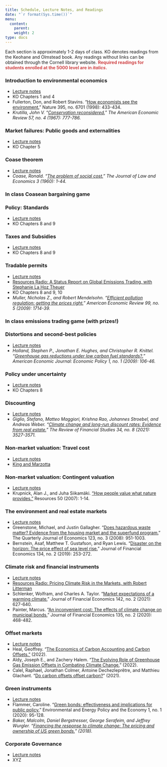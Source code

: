 ```yaml
---
title: Schedule, Lecture Notes, and Readings
date: "`r format(Sys.time())`"
menu:
  content:
    parent: 
    weight: 2
type: docs
---
```


Each section is approximately 1-2 days of class. KO denotes readings from the Keohane and Olmstead book. Any readings without links can be obtained through the Cornell library website. <span style="color:#CF4446">**Required readings for students enrolled at the 5000 level are in *italics*.** </span>

### Introduction to environmental economics

  - [Lecture notes](01-introduction)
  - KO Chapters 1 and 4
  - Fullerton, Don, and Robert Stavins. "[How economists see the environment.](https://www-nature-com.proxy.library.cornell.edu/articles/26606)" Nature 395, no. 6701 (1998): 433-434.
  - *Krutilla, John V. "[Conservation reconsidered.](https://www.jstor.org/stable/pdf/1815368.pdf)" The American Economic Review 57, no. 4 (1967): 777-786.*

### Market failures: Public goods and externalities

  - [Lecture notes](02-market-failures)
  - KO Chapter 5

### Coase theorem

  - [Lecture notes](03-coase)
  - *Coase, Ronald. "[The problem of social cost.](https://www-journals-uchicago-edu.proxy.library.cornell.edu/doi/10.1086/674872)" The Journal of Law and Economics 3 (1960): 1-44.*
  
### In class Coasean bargaining game

### Policy: Standards

  - [Lecture notes](04-standards)
  - KO Chapters 8 and 9

### Taxes and Subsidies

  - [Lecture notes](05-taxes)
  - KO Chapters 8 and 9

### Tradable permits

  - [Lecture notes](06-permits)
  - [Resources Radio: A Status Report on Global Emissions Trading, with Stephanie La Hoz Theuer](https://www.resourcesmag.org/resources-radio/status-report-global-emissions-trading-stephanie-la-hoz-theuer/)
  - KO Chapters 8 and 9, 10
  - *Muller, Nicholas Z., and Robert Mendelsohn. "[Efficient pollution regulation: getting the prices right.](https://www-aeaweb-org.proxy.library.cornell.edu/articles?id=10.1257/aer.99.5.1714)" American Economic Review 99, no. 5 (2009): 1714-39.*
  
### In class emissions trading game (with prizes!)

### Distortions and second-best policies

  - [Lecture notes](07-second-best)
  - *Holland, Stephen P., Jonathan E. Hughes, and Christopher R. Knittel. "[Greenhouse gas reductions under low carbon fuel standards?.](https://www.aeaweb.org/articles?id=10.1257/pol.1.1.106)" American Economic Journal: Economic Policy 1, no. 1 (2009): 106-46.*

### Policy under uncertainty

  - [Lecture notes](08-uncertainty)
  - KO Chapters 8

### Discounting

  - [Lecture notes](09-discounting)
  - *Giglio, Stefano, Matteo Maggiori, Krishna Rao, Johannes Stroebel, and Andreas Weber. "[Climate change and long-run discount rates: Evidence from real estate.](https://academic-oup-com.proxy.library.cornell.edu/rfs/article/34/8/3527/6187965)" The Review of Financial Studies 34, no. 8 (2021): 3527-3571.*

<!-- ### R and the tidyverse, regression review -->

<!-- We will be using [RStudio Cloud](https://rstudio.cloud/) for computing. -->

<!--   - Mixtape: [properties of regression](https://mixtape.scunning.com/probability-and-regression.html), *[directed acyclical graphs](https://mixtape.scunning.com/dag.html), [potential outcomes causal model](https://mixtape.scunning.com/potential-outcomes.html)* -->


### Non-market valuation: Travel cost

  - [Lecture notes](10-travel-cost)
  - [King and Marzotta](http://www.ecosystemvaluation.org/travel_costs.htm)

### Non-market valuation: Contingent valuation

  - [Lecture notes](11-contingent-valuation)
  - Krupnick, Alan J., and Juha Siikamäki. ["How people value what nature provides."](https://media.rff.org/archive/files/sharepoint/WorkImages/Download/RFF-Resources-165_WhatNatureProvides.pdf) Resources 50 (2007): 1-14.
  
  
### The environment and real estate markets

  - [Lecture notes](12-hedonics)
  - Greenstone, Michael, and Justin Gallagher. "[Does hazardous waste matter? Evidence from the housing market and the superfund program.](https://search.ebscohost.com/login.aspx?direct=true&db=bah&AN=33227874&site=ehost-live)" The Quarterly Journal of Economics 123, no. 3 (2008): 951-1003.
  - Bernstein, Asaf, Matthew T. Gustafson, and Ryan Lewis. "[Disaster on the horizon: The price effect of sea level rise.](https://discovery.ebsco.com/linkprocessor/plink?id=b2f8348a-8a0a-3b1b-8ea2-6714078cf5ed)" Journal of Financial Economics 134, no. 2 (2019): 253-272.


### Climate risk and financial instruments

  - [Lecture notes](13-climate-finance)
  - [Resources Radio: Pricing Climate Risk in the Markets, with Robert Litterman](https://www.resourcesmag.org/resources-radio/pricing-climate-risk-markets-robert-litterman/)
  - Schlenker, Wolfram, and Charles A. Taylor. "[Market expectations of a warming climate.](https://www.sciencedirect.com/science/article/am/pii/S0304405X21001495)" Journal of Financial Economics 142, no. 2 (2021): 627-640.
  - Painter, Marcus. "[An inconvenient cost: The effects of climate change on municipal bonds.](https://papers.ssrn.com/sol3/papers.cfm?abstract_id=3167379)" Journal of Financial Economics 135, no. 2 (2020): 468-482.
  
### Offset markets

  - [Lecture notes](14-offset-markets)
  - Heal, Geoffrey. "[The Economics of Carbon Accounting and Carbon Offsets."](https://www.nber.org/system/files/working_papers/w30649/w30649.pdf) (2022).
  - Aldy, Joseph E., and Zachery Halem. "[The Evolving Role of Greenhouse Gas Emission Offsets in Combating Climate Change.](https://media.rff.org/documents/WP_22-17.pdf)" (2022).
  - Calel, Raphael, Jonathan Colmer, Antoine Dechezleprêtre, and Matthieu Glachant. "[Do carbon offsets offset carbon?](https://papers.ssrn.com/sol3/papers.cfm?abstract_id=3950103)" (2021).

  
### Green instruments

  - [Lecture notes](15-green-instruments)
  - Flammer, Caroline. "[Green bonds: effectiveness and implications for public policy.](https://www-journals-uchicago-edu.proxy.library.cornell.edu/doi/10.1086/706794)" Environmental and Energy Policy and the Economy 1, no. 1 (2020): 95-128.
  - *Baker, Malcolm, Daniel Bergstresser, George Serafeim, and Jeffrey Wurgler. "[Financing the response to climate change: The pricing and ownership of US green bonds.](https://papers.ssrn.com/sol3/papers.cfm?abstract_id=3275327)" (2018).*

  
### Corporate Governance

  - [Lecture notes](16-corporate-governance)
  - XYZ


<!-- ### Climate change science -->

<!--   - Hsiang, Solomon, and Robert E. Kopp. "[An economist's guide to climate change science.](https://www.aeaweb.org/articles?id=10.1257%2Fjep.32.4.3)" Journal of Economic Perspectives 32, no. 4 (2018): 3-32. -->
<!--   - Good resource on doing climate-econ research: [ClimateEstimate.net](https://climateestimate.net/getting-started) -->

<!-- ### Climate change impacts: agriculture -->

<!--   - Mendelsohn, Robert, William D. Nordhaus, and Daigee Shaw. ["The impact of global warming on agriculture: a Ricardian analysis."](https://www.jstor.org/stable/pdf/2118029.pdf?casa_token=SgxWWSNDCrkAAAAA:KOQRexQyxDm-upRuB2klSFOhd73U4siWac5HdgYkXIBJbabt4kYXohFXIz0SkusR-F_w_sHb7gfEWYyurJpK0DqPqphPb1zstx2e1drXlUGwRRrC9Nc) American Economic Review (1994): 753-771. -->
<!--   - Deschênes, Olivier, and Michael Greenstone. "The economic impacts of climate change: evidence from agricultural output and random fluctuations in weather." American Economic Review 97, no. 1 (2007): 354-385. -->
<!--   - *Ortiz‐Bobea, Ariel. ["The role of nonfarm influences in Ricardian estimates of climate change impacts on US agriculture."](https://onlinelibrary.wiley.com/doi/pdf/10.1093/ajae/aaz047?casa_token=BiuedqaJzyEAAAAA:sAN63shhKgC1EzikS__FpU0duPuTy5HF6cNvrMJC9rqgeCngM9hDIv225lGSQpgyG_cYZyUKlf4Y-w) American Journal of Agricultural Economics 102, no. 3 (2020): 934-959.* -->

<!-- ### The integrated assessment of climate change -->

<!--   - Nordhaus, William D. "[Revisiting the social cost of carbon.](https://www.pnas.org/content/114/7/1518.full)" Proceedings of the National Academy of Sciences 114, no. 7 (2017): 1518-1523. -->
<!--   - webDICE: http://webdice.rdcep.org/ -->

  

<!-- ### Environmental finance intro: conservation finance, green bonds, green investing, ESG, offsets -->

<!--   - [Bloomberg: The ESG Mirage](https://www.bloomberg.com/graphics/2021-what-is-esg-investing-msci-ratings-focus-on-corporate-bottom-line/?ai=eyJpc1N1YnNjcmliZWQiOnRydWUsImFydGljbGVSZWFkIjpmYWxzZSwiYXJ0aWNsZUNvdW50IjowLCJ3YWxsSGVpZ2h0IjoxfQ==) -->
<!--   - [World Bank: What You Need to Know About Green Bonds](https://www.worldbank.org/en/news/feature/2021/12/08/what-you-need-to-know-about-ifc-s-green-bonds) -->
<!--   - [World Bank: What You Need to Know About Sustainable Development Bonds](https://www.worldbank.org/en/news/feature/2021/09/28/what-you-need-to-know-about-sustainable-development-bonds) -->
<!--   - Huwyler, Fabian, Jürg Käppeli, and John Tobin. "Conservation finance from niche to mainstream: The building of an institutional asset class." Credit Suisse Group AG and McKinsey Center for Business and Environment (2016). -->

<!--   - Heinkel, Robert, Alan Kraus, and Josef Zechner. "The effect of green investment on corporate behavior." Journal of Financial and Quantitative Analysis 36, no. 4 (2001): 431-449. -->

<!-- ### Environmental finance: public finance -->

<!--   - Jerch, Rhiannon, Matthew E. Kahn, and Gary C. Lin. Local Public Finance Dynamics and Hurricane Shocks. No. w28050. National Bureau of Economic Research, 2020. -->
<!--   - Deryugina, Tatyana. "The fiscal cost of hurricanes: Disaster aid versus social insurance." American Economic Journal: Economic Policy 9, no. 3 (2017): 168-98. -->
<!--   - Jha, Akshaya, Stephen A. Karolyi, and Nicholas Z. Muller. Polluting Public Funds: The Effect of Environmental Regulation on Municipal Bonds. No. w28210. National Bureau of Economic Research, 2020. -->
<!--   - Goldsmith-Pinkham, Paul S., Matthew Gustafson, Ryan Lewis, and Michael Schwert. "Sea level rise exposure and municipal bond yields." (2021). -->

<!-- ### Pollution and health -->

<!--   - Mixtape: [difference-in-differences](https://mixtape.scunning.com/ch8.html) -->
<!--   - Hollingsworth, Alex, and Ivan Rudik. "[The effect of leaded gasoline on elderly mortality: Evidence from regulatory exemptions.](https://osf.io/preprints/socarxiv/rdy6g/)" American Economic Journal: Economic Policy (2021). -->
<!--   - *Deryugina, Tatyana, Garth Heutel, Nolan H. Miller, David Molitor, and Julian Reif. "[The mortality and medical costs of air pollution: Evidence from changes in wind direction.](http://www.julianreif.com/research/reif.aer.2019.pollution.pdf)" American Economic Review 109, no. 12 (2019): 4178-4219.* -->